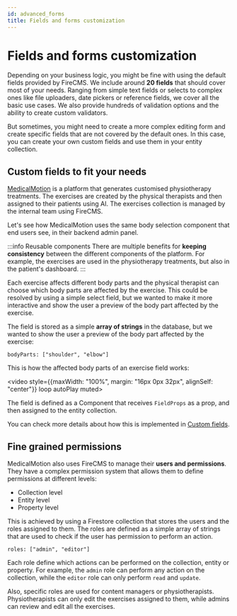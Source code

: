 ```yaml
---
id: advanced_forms
title: Fields and forms customization
---
```


<div style={{height: "350px"}}/>

# Fields and forms customization

Depending on your business logic, you might be fine with using the default
fields provided by FireCMS. We include around **20 fields** that should cover most
of your needs. Ranging from simple text fields or selects to complex ones like
file uploaders, date pickers or reference fields, we cover all the basic use cases.
We also provide hundreds of validation options and the ability to create
custom validators.

But sometimes, you might need to create a more complex editing form and create
specific fields that are not covered by the default ones. In this case, you can
create your own custom fields and use them in your entity collection.

## Custom fields to fit your needs

[MedicalMotion](https://www.medicalmotion.com/) is a platform that generates
customised physiotherapy treatments.
The exercises are created by the physical therapists and then assigned to their
patients using AI. The exercises collection is managed by the internal team
using FireCMS.

Let's see how MedicalMotion uses the same body selection component
that end users see, in their backend admin panel.

:::info Reusable components
There are multiple benefits for **keeping consistency** between the different
components of the platform. For example, the exercises are used in the
physiotherapy treatments, but also in the patient's dashboard.
:::

Each exercise affects different body parts and the physical therapist can
choose which body parts are affected by the exercise. This could be
resolved by using a simple select field, but we wanted to make it more
interactive and show the user a preview of the body part affected by the
exercise.

The field is stored as a simple **array of strings** in the database, but we
wanted to show the user a preview of the body part affected by the exercise:

```
bodyParts: ["shoulder", "elbow"]
```

This is how the affected body parts of an exercise field works:

<video style={{maxWidth: "100%", margin: "16px 0px 32px", alignSelf: "center"}}
       loop autoPlay muted>
    <source src="/img/custom_fields_dark_wide.mp4" type="video/mp4"/>
</video>

The field is defined as a Component that receives `FieldProps` as a prop, and
then assigned to the entity collection.

You can check more details about how this is implemented
in [Custom fields](/docs/properties/custom_fields).

## Fine grained permissions

MedicalMotion also uses FireCMS to manage their **users and permissions**. They
have a complex permission system that allows them to define permissions at
different levels:

- Collection level
- Entity level
- Property level

This is achieved by using a Firestore collection that stores the users and
the roles assigned to them. The roles are defined as a simple array of strings
that are used to check if the user has permission to perform an action.

```
roles: ["admin", "editor"]
```

Each role define which actions can be performed on the collection, entity or
property. For example, the `admin` role can perform any action on the
collection, while the `editor` role can only perform `read` and `update`.

Also, specific roles are used for content managers or physiotherapists.
Physiotherapists can only edit the exercises assigned to them, while admins
can review and edit all the exercises.




